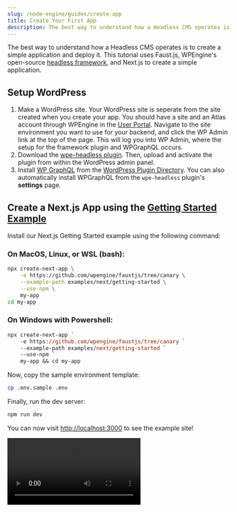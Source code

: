```yaml
---
slug: /node-engine/guides/create-app
title: Create Your First App
description: The best way to understand how a Headless CMS operates is to create a simple application and deploy it. Use WPEngine's headless framework to create a simple application.
---
```


The best way to understand how a Headless CMS operates is to create a simple application and deploy it. This tutorial uses Faust.js, WPEngine's open-source [headless framework](https://github.com/wpengine/faustjs), and Next.js to create a simple application.

## Setup WordPress

1. Make a WordPress site. Your WordPress site is seperate from the site created when you create your app. You should have a site and an Atlas account through WPEngine in the [User Portal](https://my.wpengine.com). Navigate to the site environment you want to use for your backend, and click the WP Admin link at the top of the page. This will log you into WP Admin, where the setup for the framework plugin and WPGraphQL occurs.
1. Download the [wpe-headless plugin](https://wp-product-info.wpesvc.net/v1/plugins/wpe-headless?download). Then, upload and activate the plugin from within the WordPress admin panel.
1. Install [WP GraphQL](https://wordpress.org/plugins/wp-graphql/) from the [WordPress Plugin Directory](https://wordpress.org/plugins/wp-graphql/). You can also automatically install WPGraphQL from the `wpe-headless` plugin's **settings** page.

## Create a Next.js App using the [Getting Started Example](https://developers.wpengine.com/docs/faustjs/next/getting-started)

Install our Next.js Getting Started example using the following command:

### On MacOS, Linux, or WSL (bash):

```bash
npx create-next-app \
    -e https://github.com/wpengine/faustjs/tree/canary \
    --example-path examples/next/getting-started \
    --use-npm \
    my-app
cd my-app
```

### On Windows with Powershell:

```ps
npx create-next-app `
    -e https://github.com/wpengine/faustjs/tree/canary `
    --example-path examples/next/getting-started `
    --use-npm `
    my-app && cd my-app
```

Now, copy the sample environment template:

```bash
cp .env.sample .env
```

Finally, run the dev server:

```bash
npm run dev
```

You can now visit [http://localhost:3000](http://localhost:3000) to see the example site!

<Video src="https://user-images.githubusercontent.com/785258/128942790-475f1e87-c754-445b-89c6-62bd102c0f06.mp4" />

Currently, the posts and pages you see are coming from our WordPress site at [https://headlessfw.wpengine.com](https://headlessfw.wpengine.com). In the next step, we'll show you how to hook up your own WordPress site.

## Connecting your WordPress site

The example app above loads WordPress content from the demo site at [https://headlessfw.wpengine.com](https://headlessfw.wpengine.com).

Open the `.env` file you created earlier. It should look something like this:

```bash
# Your WordPress site URL
NEXT_PUBLIC_WORDPRESS_URL=https://headlessfw.wpengine.com

# Plugin secret found in WordPress Settings->Headless
WP_HEADLESS_SECRET=YOUR_PLUGIN_SECRET
```

Update the `NEXT_PUBLIC_WORDPRESS_URL` value with your WordPress site URL (be sure to include `http://` or `https://`).

Additionally, update the `WP_HEADLESS_SECRET` value with the secret key found in Settings → Headless in your WordPress admin panel to support previews.

<img
  src="../assets/img/headless-admin-secret.png"
  alt="The Headless WordPress admin interface with a red rectangle around the Secret Key field"
/>


Now, if you are still running the dev server, you can navigate back to [http://localhost:3000](http://localhost:3000) and see your app running while connected to your WordPress site!

If you want to continue building the functionality of your headless WordPress site, you can follow our [Faust.js tutorial](https://faustjs.org/docs/tutorial/basic-headless-site).

Next, let's deploy the app to the Headless Platform. 🚀
